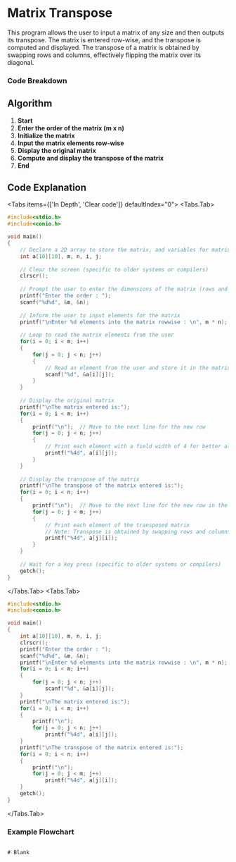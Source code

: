
# Matrix Transpose

This program allows the user to input a matrix of any size and then outputs its transpose. The matrix is entered row-wise, and the transpose is computed and displayed. The transpose of a matrix is obtained by swapping rows and columns, effectively flipping the matrix over its diagonal.

### Code Breakdown

## Algorithm

1. **Start**
2. **Enter the order of the matrix (m x n)**
3. **Initialize the matrix**
4. **Input the matrix elements row-wise**
5. **Display the original matrix**
6. **Compute and display the transpose of the matrix**
7. **End**

## Code Explanation

<Tabs items={['In Depth', 'Clear code']} defaultIndex="0">
  <Tabs.Tab>
```c filename="Detailed" copy showLineNumbers
#include<stdio.h>
#include<conio.h>

void main()
{
    // Declare a 2D array to store the matrix, and variables for matrix dimensions and loop counters
    int a[10][10], m, n, i, j;
    
    // Clear the screen (specific to older systems or compilers)
    clrscr();
    
    // Prompt the user to enter the dimensions of the matrix (rows and columns)
    printf("Enter the order : ");
    scanf("%d%d", &m, &n);
    
    // Inform the user to input elements for the matrix
    printf("\nEnter %d elements into the matrix rowwise : \n", m * n);
    
    // Loop to read the matrix elements from the user
    for(i = 0; i < m; i++)
    {
        for(j = 0; j < n; j++)
        {
            // Read an element from the user and store it in the matrix
            scanf("%d", &a[i][j]);
        }
    }
    
    // Display the original matrix
    printf("\nThe matrix entered is:");
    for(i = 0; i < m; i++)
    {
        printf("\n");  // Move to the next line for the new row
        for(j = 0; j < n; j++)
        {
            // Print each element with a field width of 4 for better alignment
            printf("%4d", a[i][j]);
        }
    }
    
    // Display the transpose of the matrix
    printf("\nThe transpose of the matrix entered is:");
    for(i = 0; i < n; i++)
    {
        printf("\n");  // Move to the next line for the new row in the transpose
        for(j = 0; j < m; j++)
        {
            // Print each element of the transposed matrix
            // Note: Transpose is obtained by swapping rows and columns
            printf("%4d", a[j][i]);
        }
    }
    
    // Wait for a key press (specific to older systems or compilers)
    getch();
}

```
</Tabs.Tab>
<Tabs.Tab>
``` c filename="plain" copy showLineNumbers
#include<stdio.h>
#include<conio.h>

void main()
{
    int a[10][10], m, n, i, j;
    clrscr();
    printf("Enter the order : ");
    scanf("%d%d", &m, &n);
    printf("\nEnter %d elements into the matrix rowwise : \n", m * n);
    for(i = 0; i < m; i++)
    {
        for(j = 0; j < n; j++)
            scanf("%d", &a[i][j]);
    }
    printf("\nThe matrix entered is:");
    for(i = 0; i < m; i++)
    {
        printf("\n");
        for(j = 0; j < n; j++)
            printf("%4d", a[i][j]);
    }
    printf("\nThe transpose of the matrix entered is:");
    for(i = 0; i < n; i++)
    {
        printf("\n");
        for(j = 0; j < m; j++)
            printf("%4d", a[j][i]);
    }
    getch();
}

```
</Tabs.Tab>
</Tabs>

### Example Flowchart

```plaintext

# Blank
```
